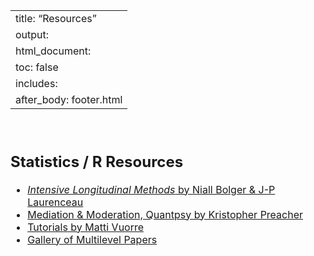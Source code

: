 
---
title: "Resources"
output: 
  html_document:
    toc: false
    includes:
      after_body: footer.html
---

<font size="3"> 

<br>

## Statistics / R Resources

- [*Intensive Longitudinal Methods* by Niall Bolger & J-P Laurenceau](http://www.intensivelongitudinal.com/){target="_blank"}
- [Mediation & Moderation, Quantpsy by Kristopher Preacher](http://quantpsy.org/){target="_blank"}
- [Tutorials by Matti Vuorre](https://vuorre.netlify.com/tags/tutorial/){target="_blank"}
- [Gallery of Multilevel Papers](http://www.bristol.ac.uk/cmm/gallery){target="_blank"}


<br>

</font> 


<br>

